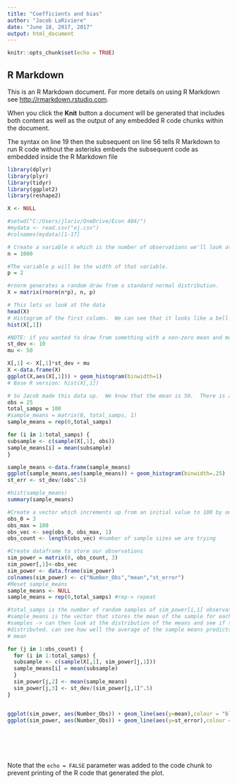 ---
title: "Coefficients and bias"
author: "Jacob LaRiviere"
date: "June 18, 2017, 2017"
output: html_document
---
  
```{r setup, include=FALSE}
knitr::opts_chunk$set(echo = TRUE)
```

## R Markdown

This is an R Markdown document. For more details on using R Markdown see <http://rmarkdown.rstudio.com>.

When you click the **Knit** button a document will be generated that includes both content as well as the output of any embedded R code chunks within the document. 

The syntax on line 19 then the subsequent on line 56 tells R Markdown to run R code without the asterisks embeds the subsequent code as embedded inside the R Markdown file
```{r}

library(dplyr)
library(plyr)
library(tidyr)
library(ggplot2)
library(reshape2)

X <- NULL

#setwd("C:/Users/jlariv/OneDrive/Econ 404/")
#mydata <- read.csv("oj.csv")
#colnames(mydata)[1-17]

# Create a variable n which is the number of observations we'll look at.  
n = 1000

#The variable p will be the width of that variable.  
p = 2

#rnorm generates a random draw from a standard normal distribution.
X = matrix(rnorm(n*p), n, p)

# This lets us look at the data
head(X)
# Histogram of the first column.  We can see that it looks like a bell curve
hist(X[,1])

#NOTE: if you wanted to draw from something with a non-zero mean and more interesting variance that's: rnorm(n*p)*st_dev + mu
st_dev <- 10
mu <- 50

X[,1] <- X[,1]*st_dev + mu
X <-data.frame(X)
ggplot(X,aes(X[,1])) + geom_histogram(binwidth=1)
# Base R version: hist(X[,1])

# So Jacob made this data up.  We know that the mean is 50.  There is a really nice function in R called "sample" which lets us take a random sub sample of our data say I'd like to take a sample of 25 observations 
obs = 25
total_samps = 100
#sample_means = matrix(0, total_samps, 1)
sample_means = rep(0,total_samps)

for (i in 1:total_samps) {
subsample <- c(sample(X[,1], obs))
sample_means[i] = mean(subsample)
}

sample_means <-data.frame(sample_means)
ggplot(sample_means,aes(sample_means)) + geom_histogram(binwidth=.25)
st_err <- st_dev/(obs^.5)

#hist(sample_means)
summary(sample_means)

#Create a vector which increments up from an initial value to 100 by one
obs_0 = 3
obs_max = 100
obs_vec <- seq(obs_0, obs_max, 1)
obs_count <- length(obs_vec) #number of sample sizes we are trying

#Create dataframe to store our observations
sim_power = matrix(0, obs_count, 3)
sim_power[,1]<-obs_vec
sim_power <- data.frame(sim_power)
colnames(sim_power) <- c("Number_Obs","mean","st_error")
#Reset sample_means
sample_means <- NULL
sample_means = rep(0,total_samps) #rep-> repeat

#total_samps is the number of random samples of sim_power[i,1] observations we want to take
#sample_means is the vector that stores the mean of the sample for each of the total_samps
#samples -> can then look at the distribution of the means and see if they are normally
#distributed. can see how well the average of the sample means predicts the population 
# mean

for (j in 1:obs_count) {
  for (i in 1:total_samps) {
  subsample <- c(sample(X[,1], sim_power[j,1]))
  sample_means[i] = mean(subsample)
  }
  sim_power[j,2] <- mean(sample_means)
  sim_power[j,3] <- st_dev/(sim_power[j,1]^.5)
}


ggplot(sim_power, aes(Number_Obs)) + geom_line(aes(y=mean),colour = "blue") 
ggplot(sim_power, aes(Number_Obs)) + geom_line(aes(y=st_error),colour = "red")



  
  


```

Note that the `echo = FALSE` parameter was added to the code chunk to prevent printing of the R code that generated the plot.

